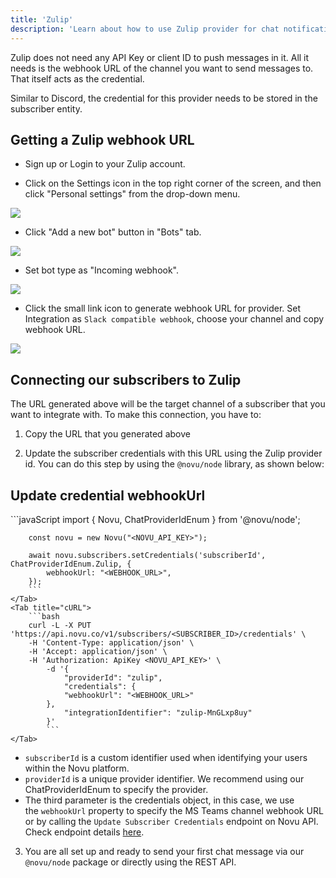 ```yaml
---
title: 'Zulip'
description: 'Learn about how to use Zulip provider for chat notifications'
---
```


Zulip does not need any API Key or client ID to push messages in it. All it needs is the webhook URL of the channel you want to send messages to. That itself acts as the credential.

Similar to Discord, the credential for this provider needs to be stored in the subscriber entity.

## Getting a Zulip webhook URL

- Sign up or Login to your Zulip account.

- Click on the Settings icon in the top right corner of the screen, and then click "Personal settings" from the drop-down menu.

<Frame><img src="/images/channels-and-providers/chat/zulip/step_01.png" /></Frame>

- Click "Add a new bot" button in "Bots" tab.

<Frame><img src="/images/channels-and-providers/chat/zulip/step_02.png" /> </Frame>

- Set bot type as "Incoming webhook".

<Frame><img src="/images/channels-and-providers/chat/zulip/step_03.png" /> </Frame>

- Click the small link icon to generate webhook URL for provider. Set Integration as `Slack compatible webhook`, choose your channel and copy webhook URL.

<Frame><img src="/images/channels-and-providers/chat/zulip/step_04.png" /> </Frame>

## Connecting our subscribers to Zulip

The URL generated above will be the target channel of a subscriber that you want to integrate with. To make this connection, you have to:

1. Copy the URL that you generated above

2. Update the subscriber credentials with this URL using the Zulip provider id. You can do this step by using the `@novu/node` library, as shown below:

## Update credential webhookUrl

<Tabs>
    <Tab title="Node.js">
        ```javaScript
        import {
        Novu,
        ChatProviderIdEnum
    } from '@novu/node';

        const novu = new Novu("<NOVU_API_KEY>");

        await novu.subscribers.setCredentials('subscriberId', ChatProviderIdEnum.Zulip, {
            webhookUrl: "<WEBHOOK_URL>",
        });
        ```
    </Tab>
    <Tab title="cURL">
        ```bash
        curl -L -X PUT 'https://api.novu.co/v1/subscribers/<SUBSCRIBER_ID>/credentials' \
        -H 'Content-Type: application/json' \
        -H 'Accept: application/json' \
        -H 'Authorization: ApiKey <NOVU_API_KEY>' \
            -d '{
                "providerId": "zulip",
                "credentials": {
                "webhookUrl": "<WEBHOOK_URL>"
            },
                "integrationIdentifier": "zulip-MnGLxp8uy"
            }'
            ```
    </Tab>
</Tabs>

- `subscriberId` is a custom identifier used when identifying your users within the Novu platform.
- `providerId` is a unique provider identifier. We recommend using our ChatProviderIdEnum to specify the provider.
- The third parameter is the credentials object, in this case, we use the `webhookUrl` property to specify the MS Teams channel webhook URL or by calling the `Update Subscriber Credentials` endpoint on Novu API. Check endpoint details [here](https://docs.novu.co/api/update-subscriber-credentials/).

3. You are all set up and ready to send your first chat message via our `@novu/node` package or directly using the REST API.